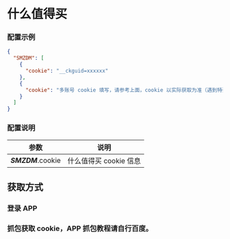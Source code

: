 
<Cards>
  <Card
    title="AcFun"
    href="/settings/acfun"
  />
  <Card
    title="阿里云盘"
    href="/settings/aliyun"
  />
  <Card
    title="Baidu 站点提交"
    href="/settings/baidu"
  />
  <Card
    title="Bilibili"
    href="/settings/bilibili"
  />
  <Card
    title="i茅台"
    href="/settings/imaotai"
  />
  <Card
    title="爱奇艺"
    href="/settings/iqiyi"
  />
  <Card
    title="全民 K 歌"
    href="/settings/kgqq"
  />
  <Card
    title="小米运动"
    href="/settings/mimotion"
  />
  <Card
    title="什么值得买"
    href="/settings/smzdm"
  />
  <Card
    title="百度贴吧"
    href="/settings/tieba"
  />
  <Card
    title="V2EX"
    href="/settings/v2ex"
  />
  <Card
    title="有道云笔记"
    href="/settings/youdao"
  />
</Cards>

# 什么值得买

### 配置示例

```json filename="config.json" copy filename="config.json"
{
  "SMZDM": [
    {
      "cookie": "__ckguid=xxxxxx"
    },
    {
      "cookie": "多账号 cookie 填写，请参考上面，cookie 以实际获取为准（遇到特殊字符如双引号\" 请加反斜杠转义）"
    }
  ]
}
```

### 配置说明

|        参数        |          说明          |
| :----------------: | :--------------------: |
| _**SMZDM**_.cookie | 什么值得买 cookie 信息 |

## 获取方式

<Steps>

### 登录 APP

### 抓包获取 cookie，APP 抓包教程请自行百度。

</Steps>
